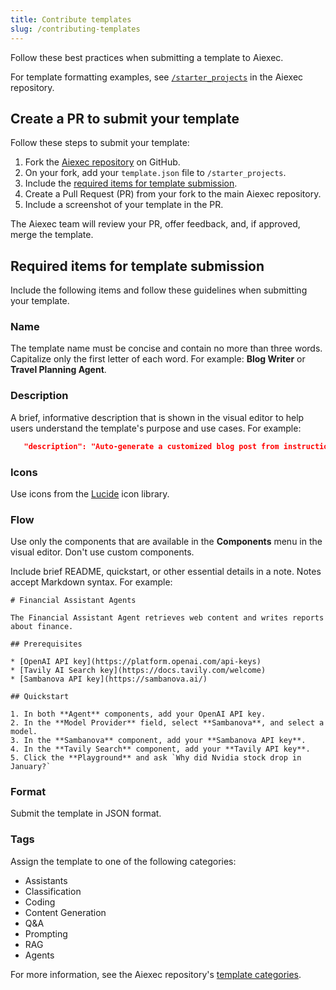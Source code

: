 ```yaml
---
title: Contribute templates
slug: /contributing-templates
---
```


Follow these best practices when submitting a template to Aiexec.

For template formatting examples, see [`/starter_projects`](https://github.com/khulnasoft-lab/aiexec/tree/main/src/backend/base/aiexec/initial_setup/starter_projects) in the Aiexec repository.

## Create a PR to submit your template

Follow these steps to submit your template:

1. Fork the [Aiexec repository](https://github.com/khulnasoft-lab/aiexec) on GitHub.
2. On your fork, add your `template.json` file to `/starter_projects`.
3. Include the [required items for template submission](#required-items-for-template-submission).
4. Create a Pull Request (PR) from your fork to the main Aiexec repository.
5. Include a screenshot of your template in the PR.

The Aiexec team will review your PR, offer feedback, and, if approved, merge the template.

## Required items for template submission

Include the following items and follow these guidelines when submitting your template.

### Name

The template name must be concise and contain no more than three words.
Capitalize only the first letter of each word.
For example: **Blog Writer** or **Travel Planning Agent**.

### Description

A brief, informative description that is shown in the visual editor to help users understand the template's purpose and use cases.
For example:

```json
   "description": "Auto-generate a customized blog post from instructions and referenced articles.",
```

### Icons

Use icons from the [Lucide](https://lucide.dev/icons/) icon library.

### Flow

Use only the components that are available in the **Components** menu in the visual editor.
Don't use custom components.

Include brief README, quickstart, or other essential details in a note. Notes accept Markdown syntax.
For example:

```text
# Financial Assistant Agents

The Financial Assistant Agent retrieves web content and writes reports about finance.

## Prerequisites

* [OpenAI API key](https://platform.openai.com/api-keys)
* [Tavily AI Search key](https://docs.tavily.com/welcome)
* [Sambanova API key](https://sambanova.ai/)

## Quickstart

1. In both **Agent** components, add your OpenAI API key.
2. In the **Model Provider** field, select **Sambanova**, and select a model.
3. In the **Sambanova** component, add your **Sambanova API key**.
4. In the **Tavily Search** component, add your **Tavily API key**.
5. Click the **Playground** and ask `Why did Nvidia stock drop in January?`
```

### Format

Submit the template in JSON format.

### Tags
Assign the template to one of the following categories:

- Assistants
- Classification
- Coding
- Content Generation
- Q&A
- Prompting
- RAG
- Agents

For more information, see the Aiexec repository's [template categories](https://github.com/khulnasoft-lab/aiexec/blob/main/src/frontend/src/modals/templatesModal/index.tsx#L27-L57).